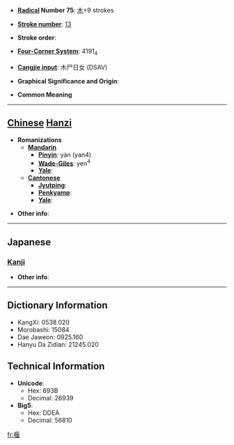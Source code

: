 * '''[[Wiktionary:Chinese radical index| Radical]] Number 75''': [[Wiktionary:Chinese radical index 木|木]]+9 strokes

* '''[[Wiktionary:Chinese total strokes index|Stroke number]]''': [[Wiktionary:Chinese total strokes index 13|13]]

* '''Stroke order''': 

* '''[[Wiktionary:Chinese four corner index|Four-Corner System]]''': 4191<sub>4</sub>

* '''[[Wiktionary:Chinese Cangjie index|Cangjie input]]''': 木尸日女 (DSAV)

* '''Graphical Significance and Origin''': 

* '''Common Meaning'''

----

== [[Chinese]] [[Hanzi]] ==

* '''Romanizations'''
** '''[[Mandarin]]'''
*** '''[[Pinyin]]''': yàn (yan4)
*** '''[[Wade-Giles]]''': yen<sup>4</sup>
*** '''[[Yale]]''': 
** '''[[Cantonese]]'''
*** '''[[Jyutping]]''':
*** '''[[Penkyamp]]''': 
*** '''[[Yale]]''': 

* '''Other info''': 

----

==Japanese==
===[[Kanji]]===
{{kanji|on readings=[[えん]] (en)|kun readings=[[せき]] (seki)}}

* '''Other info''':  

----

== Dictionary Information ==

* KangXi: 0538.020
* Morobashi: 15084
* Dae Jaweon: 0925.160
* Hanyu Da Zidian: 21245.020

== Technical Information ==

* '''Unicode''':
** Hex: 693B
** Decimal: 26939
* '''Big5''':
** Hex: DDEA
** Decimal: 56810

[[fr:椻]]